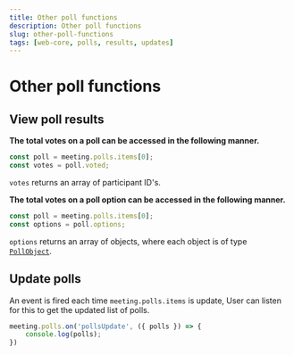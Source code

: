 ```yaml
---
title: Other poll functions
description: Other poll functions
slug: other-poll-functions
tags: [web-core, polls, results, updates]
---
```


# Other poll functions

## View poll results

**The total votes on a poll can be accessed in the following manner.**

```ts
const poll = meeting.polls.items[0];
const votes = poll.voted;
```

`votes` returns an array of participant ID's.

**The total votes on a poll option can be accessed in the following manner.**

```ts
const poll = meeting.polls.items[0];
const options = poll.options;
```

`options` returns an array of objects, where each object is of type [`PollObject`](./introduction).


## Update polls

An event is fired each time `meeting.polls.items` is update, User can listen for this to get the updated list of polls.

```ts
meeting.polls.on('pollsUpdate', ({ polls }) => {
    console.log(polls);
})
```